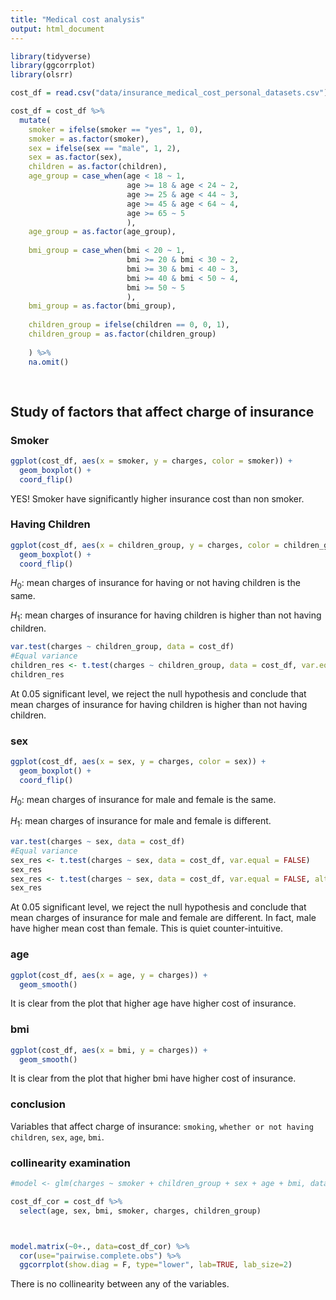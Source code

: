 ```yaml
---
title: "Medical cost analysis"
output: html_document
---
```


```r
library(tidyverse)
library(ggcorrplot)
library(olsrr)

```


```r
cost_df = read.csv("data/insurance_medical_cost_personal_datasets.csv")
```


```r
cost_df = cost_df %>% 
  mutate(
    smoker = ifelse(smoker == "yes", 1, 0),
    smoker = as.factor(smoker),
    sex = ifelse(sex == "male", 1, 2),
    sex = as.factor(sex),
    children = as.factor(children),
    age_group = case_when(age < 18 ~ 1, 
                          age >= 18 & age < 24 ~ 2,
                          age >= 25 & age < 44 ~ 3,
                          age >= 45 & age < 64 ~ 4,
                          age >= 65 ~ 5
                          ),
    age_group = as.factor(age_group),
    
    bmi_group = case_when(bmi < 20 ~ 1, 
                          bmi >= 20 & bmi < 30 ~ 2,
                          bmi >= 30 & bmi < 40 ~ 3,
                          bmi >= 40 & bmi < 50 ~ 4,
                          bmi >= 50 ~ 5
                          ),
    bmi_group = as.factor(bmi_group),
    
    children_group = ifelse(children == 0, 0, 1),
    children_group = as.factor(children_group)
     
    ) %>% 
    na.omit()
    
  
```

## Study of factors that affect charge of insurance {.tabset}

### Smoker

```r
ggplot(cost_df, aes(x = smoker, y = charges, color = smoker)) + 
  geom_boxplot() + 
  coord_flip()
```

YES! Smoker have significantly higher insurance cost than non smoker.

### Having Children 

```r
ggplot(cost_df, aes(x = children_group, y = charges, color = children_group)) + 
  geom_boxplot() + 
  coord_flip()
```

$H_0$: mean charges of insurance for having or not having children is the same.

$H_1$: mean charges of insurance for having children is higher than not having children.

```r
var.test(charges ~ children_group, data = cost_df)
#Equal variance
children_res <- t.test(charges ~ children_group, data = cost_df, var.equal = TRUE, alternative = "less")
children_res
```

At 0.05 significant level, we reject the null hypothesis and conclude that mean charges of insurance for having children is higher than not having children.

### sex
```r
ggplot(cost_df, aes(x = sex, y = charges, color = sex)) + 
  geom_boxplot() + 
  coord_flip()
```

$H_0$: mean charges of insurance for male and female is the same.

$H_1$: mean charges of insurance for male and female is different.

```r
var.test(charges ~ sex, data = cost_df)
#Equal variance
sex_res <- t.test(charges ~ sex, data = cost_df, var.equal = FALSE)
sex_res
sex_res <- t.test(charges ~ sex, data = cost_df, var.equal = FALSE, alternative = "less")
sex_res
```

At 0.05 significant level, we reject the null hypothesis and conclude that mean charges of insurance for male and female are different. In fact, male have higher mean cost than female. This is quiet counter-intuitive.


### age


```r
ggplot(cost_df, aes(x = age, y = charges)) + 
  geom_smooth() 

```

It is clear from the plot that higher age have higher cost of insurance.

### bmi 

```r
ggplot(cost_df, aes(x = bmi, y = charges)) + 
  geom_smooth() 
```

It is clear from the plot that higher bmi have higher cost of insurance.


### conclusion

Variables that affect charge of insurance: `smoking`, `whether or not having children`, `sex`, `age`, `bmi`.

### collinearity examination

```r
#model <- glm(charges ~ smoker + children_group + sex + age + bmi, data = cost_df)

cost_df_cor = cost_df %>% 
  select(age, sex, bmi, smoker, charges, children_group)



model.matrix(~0+., data=cost_df_cor) %>% 
  cor(use="pairwise.complete.obs") %>% 
  ggcorrplot(show.diag = F, type="lower", lab=TRUE, lab_size=2)
```

There is no collinearity between any of the variables.



